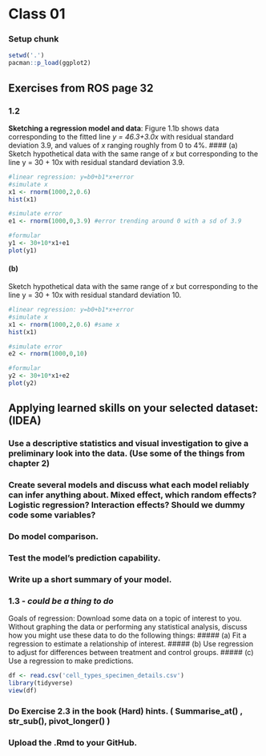 # Class 01
### Setup chunk
```r
setwd('.')
pacman::p_load(ggplot2)
```

## Exercises from ROS page 32
### 1.2 
**Sketching a regression model and data**: Figure 1.1b shows data corresponding to the fitted line
*y = 46.3+3.0x* with residual standard deviation 3.9, and values of *x* ranging roughly from 0 to
4%.
#### (a)
Sketch hypothetical data with the same range of *x* but corresponding to the line y = 30 + 10x
with residual standard deviation 3.9.
```r
#linear regression: y=b0+b1*x+error
#simulate x
x1 <- rnorm(1000,2,0.6)
hist(x1)

#simulate error
e1 <- rnorm(1000,0,3.9) #error trending around 0 with a sd of 3.9

#formular
y1 <- 30+10*x1+e1
plot(y1)
```


#### (b)
Sketch hypothetical data with the same range of *x* but corresponding to the line y = 30 + 10x
with residual standard deviation 10.
```r
#linear regression: y=b0+b1*x+error
#simulate x
x1 <- rnorm(1000,2,0.6) #same x
hist(x1)

#simulate error
e2 <- rnorm(1000,0,10)

#formular
y2 <- 30+10*x1+e2
plot(y2)
```

## Applying learned skills on your selected dataset:  (IDEA)
### Use a descriptive statistics and visual investigation to give a preliminary look into the data. (Use some of the things from chapter 2) 
### Create several models and discuss what each model reliably can infer anything about. Mixed effect, which random effects? Logistic regression? Interaction effects? Should we dummy code some variables?  
### Do model comparison.
### Test the model's prediction capability.
### Write up a short summary of your model.  

### 1.3 - *could be a thing to do*
Goals of regression: Download some data on a topic of interest to you. Without graphing the data
or performing any statistical analysis, discuss how you might use these data to do the following
things:
##### (a)
Fit a regression to estimate a relationship of interest.
##### (b)
Use regression to adjust for differences between treatment and control groups.
##### (c)
Use a regression to make predictions.

```r
df <- read.csv('cell_types_specimen_details.csv')
library(tidyverse)
view(df)
```

### Do Exercise 2.3 in the book (Hard) hints. ( Summarise_at() , str_sub(), pivot_longer() )

### Upload the .Rmd to your GitHub. 